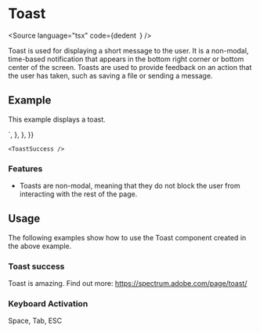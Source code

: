 
<Meta title="Navigation/Toast" component={Toast} />

# Toast

<Source
  language="tsx"
  code={dedent`
  `}
/>

Toast is used for displaying a short message to the user. It is a non-modal, time-based notification that appears in the bottom right corner or bottom center of the screen. Toasts are used to provide feedback on an action that the user has taken, such as saving a file or sending a message.

## Example

This example displays a toast.

<Preview>
  <Story
    name="a) Toast success"
    args={{ type: "success" }}
    parameters={{
      docs: {
        source: {
          code: dedent`
<Toast type="success">
  
</Toast>`,
        },
      },
    }}
  >
    <ToastSuccess />
  </Story>
</Preview>

<Source language="tsx" id="data-tabs--a-basic-tabs" />

### Features

- Toasts are non-modal, meaning that they do not block the user from interacting with the rest of the page.

## Usage

The following examples show how to use the Toast component created in the above example.

### Toast success

Toast is amazing. Find out more: https://spectrum.adobe.com/page/toast/

### Keyboard Activation

Space, Tab, ESC
